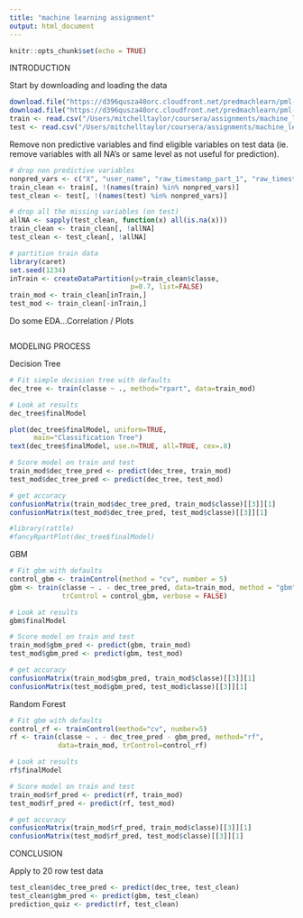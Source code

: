 ```yaml
---
title: "machine learning assignment"
output: html_document
---
```


```r
knitr::opts_chunk$set(echo = TRUE)
```

INTRODUCTION




Start by downloading and loading the data

```r
download.file("https://d396qusza40orc.cloudfront.net/predmachlearn/pml-training.csv", "/Users/mitchelltaylor/coursera/assignments/machine_learning/pml-training.csv")
download.file("https://d396qusza40orc.cloudfront.net/predmachlearn/pml-testing.csv", "/Users/mitchelltaylor/coursera/assignments/machine_learning/pml-testing.csv")
train <- read.csv("/Users/mitchelltaylor/coursera/assignments/machine_learning/pml-training.csv")
test <- read.csv("/Users/mitchelltaylor/coursera/assignments/machine_learning/pml-testing.csv")
```

Remove non predictive variables and find eligible variables on test data (ie. remove variables with all NA's or same level as not useful for prediction).
```r
# drop non predictive variables
nonpred_vars <- c("X", "user_name", "raw_timestamp_part_1", "raw_timestamp_part_2", "cvtd_timestamp", "new_window", "num_window")
train_clean <- train[, !(names(train) %in% nonpred_vars)]
test_clean <- test[, !(names(test) %in% nonpred_vars)]

# drop all the missing variables (on test)
allNA <- sapply(test_clean, function(x) all(is.na(x)))
train_clean <- train_clean[, !allNA]
test_clean <- test_clean[, !allNA]

# partition train data
library(caret)
set.seed(1234)
inTrain <- createDataPartition(y=train_clean$classe,
                              p=0.7, list=FALSE)
train_mod <- train_clean[inTrain,]
test_mod <- train_clean[-inTrain,]
```

Do some EDA...Correlation / Plots
```r


```

MODELING PROCESS


Decision Tree
```r
# Fit simple decision tree with defaults
dec_tree <- train(classe ~ ., method="rpart", data=train_mod)

# Look at results
dec_tree$finalModel

plot(dec_tree$finalModel, uniform=TRUE, 
      main="Classification Tree")
text(dec_tree$finalModel, use.n=TRUE, all=TRUE, cex=.8)

# Score model on train and test
train_mod$dec_tree_pred <- predict(dec_tree, train_mod)
test_mod$dec_tree_pred <- predict(dec_tree, test_mod)

# get accuracy
confusionMatrix(train_mod$dec_tree_pred, train_mod$classe)[[3]][1]
confusionMatrix(test_mod$dec_tree_pred, test_mod$classe)[[3]][1]

#library(rattle)
#fancyRpartPlot(dec_tree$finalModel)
```

GBM
```r
# Fit gbm with defaults
control_gbm <- trainControl(method = "cv", number = 5)
gbm <- train(classe ~ . - dec_tree_pred, data=train_mod, method = "gbm", 
             trControl = control_gbm, verbose = FALSE)

# Look at results
gbm$finalModel

# Score model on train and test
train_mod$gbm_pred <- predict(gbm, train_mod)
test_mod$gbm_pred <- predict(gbm, test_mod)

# get accuracy
confusionMatrix(train_mod$gbm_pred, train_mod$classe)[[3]][1]
confusionMatrix(test_mod$gbm_pred, test_mod$classe)[[3]][1]
```

Random Forest
```r
# Fit gbm with defaults
control_rf <- trainControl(method="cv", number=5)
rf <- train(classe ~ . - dec_tree_pred - gbm_pred, method="rf",
            data=train_mod, trControl=control_rf)

# Look at results
rf$finalModel

# Score model on train and test
train_mod$rf_pred <- predict(rf, train_mod)
test_mod$rf_pred <- predict(rf, test_mod)

# get accuracy
confusionMatrix(train_mod$rf_pred, train_mod$classe)[[3]][1]
confusionMatrix(test_mod$rf_pred, test_mod$classe)[[3]][1]
```

CONCLUSION



Apply to 20 row test data
```r
test_clean$dec_tree_pred <- predict(dec_tree, test_clean)
test_clean$gbm_pred <- predict(gbm, test_clean)
prediction_quiz <- predict(rf, test_clean)
```
